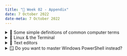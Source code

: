 ---
title: "🔖 Week 02 - Appendix"
date: 7 October 2022
date-meta: 7 October 2022
---

<details><summary>📖 Some simple definitions of common computer terms</summary>

## 📖 Some simple definitions of common computer terms

A handy glossary of terms that you might encounter when learning/studying computer programming.

Source: [@brandies_ten_2021]

| Term          | Definition                                                |
|:--------------|:----------------------------------------------------------|
| **Algorithm**          | The set of rules or calculations that are performed by a computer program. Certain algorithms may be more suitable for particular datasets and may have differences in performance (e.g., in speed or accuracy).
| **Central processing<br/> unit (CPU)** | The chip that performs the actual computation on a compute node or VM.
| **Compute node**       | An individual computer that contains a number of CPUs and associated RAM.
| **Core**               | Part of a CPU. Single-core processors contain 1 core per CPU, meaning CPUs and cores are often interchangeable terms.
| **CPU time**           | The time CPUs have spent actually processing data <br/>(often $\operatorname{CPU time} \approx \operatorname{Walltime} \times \operatorname{Number of CPUs}$).
| **Dependency**         | Software that is required by another tool or pipeline for successful execution.
| **Executable**         | The file that contains a tool/program. Some software has a single executable, while others have multiple executables for different commands/steps.
| **High performance<br/> computer (HPC)** | A collection of connected compute nodes.
| **Operating system<br/>(OS)** | The base software that supports a computer's basic functions. Some of the most common linux-based operating systems include those of the Debian distribution (Ubuntu) and those of the RedHat distribution (Fedora and CentOS).
| **Pipeline**           | A pipeline is a workflow consisting of a variety of steps (commands) and/or tools that process a given set of inputs to create the desired output files.
| **Programming<br/> languages** | Specific syntax and rules for instructing a computer to perform specific tasks. Common programming language used in bioinformatics include Bash, Python, Perl, R, C, and C++.
| **Random access <br/>memory (RAM)** | Temporarily stores all the information the CPUs require <br/>(can be accessed by all of the CPUs on the associated node or VM).
| **Scheduler**          | Manages jobs (scripts) running on shared HPC environments. Some common schedulers include SLURM, PBS, Torque, and SGE.
| **Script**             | A file which contains code to be executed in a single programming language.
| **Thread**             | Number of computations that a program can perform concurrently—depends on the number of cores (usually 1 core = 1 thread).
| **Tool**               | A software program that performs an analysis on an input dataset to extract meaningful outputs/information—Tool, software, and program are often used interchangeably but refer to the core components of bioinformatics pipelines.
| **VM**                 | Virtual machine—Similar to a compute node as it behaves as a single computer and contains a desired number of CPUs and associated RAM (usually associated with cloud computing).
| **Walltime**           | The time a program takes to run in our clock-on-the-wall time.

</details>

<details>
<summary>🐧 Linux & the Terminal</summary>

## 🐧 Linux & the Terminal

- [The Linux Directory Structure Explained](https://www.howtogeek.com/117435/htg-explains-the-linux-directory-structure-explained/)
- [The Linux Filesystem Explained](https://linuxfoundation.org/blog/classic-sysadmin-the-linux-filesystem-explained/)
- [Learn enough command line to be dangerous](https://www.learnenough.com/command-line-tutorial)

</details>

<details><summary>📃 Text editors</summary>



## 📃 Text editors


- [vim and Emacs jokes :)](https://cmdlinetips.com/2014/03/vim-and-emacs-jokes-on-twitter/)

### vim

- [Getting started with Vim](https://www.vim4us.com/2020/11/how-to-get-started-with-vim.html)
- [The `vimtutor`](https://www.vim4us.com/2020/11/vimtutor-your-first-vim-tutorial.html)
- [A day with `vimtutor`](https://levelup.gitconnected.com/a-day-with-vim-tutor-vimtutor-25aa2e6ce52c)

### Emacs

- [A beginner's guide to text editing with Emacs](https://www.redhat.com/sysadmin/beginners-guide-emacs)
- [Emacs complete documentation](https://www.gnu.org/software/emacs/manual/html_node/emacs/index.html)

</details>

<details><summary>🪟 Do you want to master Windows PowerShell instead?</summary>

If you use Windows and for some reason could not get Linux installed or you would rather learn the shell that Windows provides, you will like the book/tutorials below:

- [Power Shell 101 - the book](https://leanpub.com/powershell101)
- [Awesome PowerShell tutorial](https://learn.microsoft.com/en-us/powershell/scripting/learn/ps101/00-introduction?view=powershell-7.2)

</details>